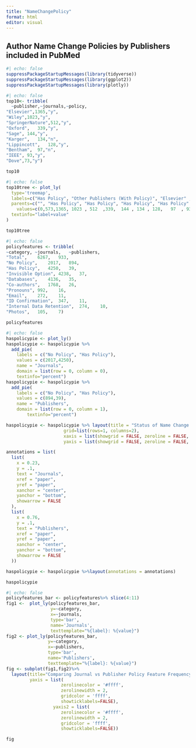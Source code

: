 ---
title: "NameChangePolicy"
format: html
editor: visual
---

## Author Name Change Policies by Publishers included in PubMed

```{r}
#| echo: false
suppressPackageStartupMessages(library(tidyverse))
suppressPackageStartupMessages(library(ggplot2))
suppressPackageStartupMessages(library(plotly))
```

```{r}
#| echo: false
top10<- tribble(
  ~publisher,~journals,~policy,
"Elsevier",1365,"y",
"Wiley",1023,"y",
"SpringerNature",512,"y",
"Oxford",	339,"y",
"Sage",	144,"y",
"Karger",	134,"n",
"Lippincott",	128,"y",
"Bentham",	97,"n",
"IEEE",	93,"y",
"Dove",73,"y")

top10
```

```{r}
#| echo: false
top10tree <- plot_ly(
  type='treemap',
  labels=c("Has Policy", "Other Publishers (With Policy)", "Elsevier" ,      "Wiley"    ,      "Springer Nature", "Oxford"     ,    "Sage"    ,       "Karger" ,     "Lippincott"  ,   "Bentham"    ,    "IEEE"     ,      "Dove"     ,      "Other Publishers (No Policy)", "No Policy"  ),
  parents=c("", "Has Policy", "Has Policy", "Has Policy", "Has Policy" ,"Has Policy", "Has Policy", "No Policy", "Has Policy" ,"No Policy" ,"Has Policy", "Has Policy", "No Policy",""),
    values=c(0,573,1365, 1023 , 512  ,339,  144 , 134 , 128,   97  , 93,   73,1786,0),
  textinfo="label+value"
)

top10tree
```

```{r}
#| echo: false
policyfeatures <- tribble(
~category, ~journals,	~publishers,
"Total",	6267,	933,
"No Policy",	2017,	894,
"Has Policy",	4250,	39,
"Invisible Option",	4238,	37,
"Databases",	4136,	35,
"Co-authors",	1768,	26,
"Pronouns",	992,	16,
"Email",	272,	11,
"ID Confirmation",	347,	11,
"Internal Data Retention",	274,	10,
"Photos",	105,	7)

policyfeatures

```

```{r}
#| echo: false
haspolicypie <- plot_ly()
haspolicypie <- haspolicypie %>%
  add_pie(
    labels = c("No Policy", "Has Policy"),
    values = c(2017,4250),
    name = "Journals",
    domain = list(row = 0, column = 0),
    textinfo="percent")
haspolicypie <- haspolicypie %>%
  add_pie(
    labels = c("No Policy", "Has Policy"),
    values = c(894,39),
    name = "Publishers",
    domain = list(row = 0, column = 1),
        textinfo="percent")

haspolicypie <- haspolicypie %>% layout(title = "Status of Name Change Policies <br> Applying to Journals and Corresponding Publishers <br> in PubMed", showlegend = T,
                      grid=list(rows=1, columns=2),
                      xaxis = list(showgrid = FALSE, zeroline = FALSE, showticklabels = FALSE),
                      yaxis = list(showgrid = FALSE, zeroline = FALSE, showticklabels = FALSE))

annotations = list( 
  list( 
    x = 0.23,  
    y = .1,  
    text = "Journals",  
    xref = "paper",  
    yref = "paper",  
    xanchor = "center",  
    yanchor = "bottom",  
    showarrow = FALSE 
  ),  
  list( 
    x = 0.76,  
    y = .1,  
    text = "Publishers",  
    xref = "paper",  
    yref = "paper",  
    xanchor = "center",  
    yanchor = "bottom",  
    showarrow = FALSE 
  ))

haspolicypie <- haspolicypie %>%layout(annotations = annotations) 

haspolicypie
```

```{r}
#| echo: false
policyfeatures_bar <- policyfeatures%>% slice(4:11)
fig1 <-  plot_ly(policyfeatures_bar,
                 y=~category,
                 x=~journals,
                 type='bar',
                 name='Journals',
                 texttemplate="%{label}: %{value}")
fig2 <- plot_ly(policyfeatures_bar,
                y=~category,
                x=~publishers,
                type='bar',
                name='Publishers',
                texttemplate="%{label}: %{value}")
fig <- subplot(fig1,fig2)%>%
  layout(title="Comparing Journal vs Publisher Policy Feature Frequency",
         yaxis = list(
                     zerolinecolor = '#ffff',
                     zerolinewidth = 2,
                     gridcolor = 'ffff',
                     showticklabels=FALSE),
                  yaxis2 = list(
                     zerolinecolor = '#ffff',
                     zerolinewidth = 2,
                     gridcolor = 'ffff',
                     showticklabels=FALSE))

fig
```
